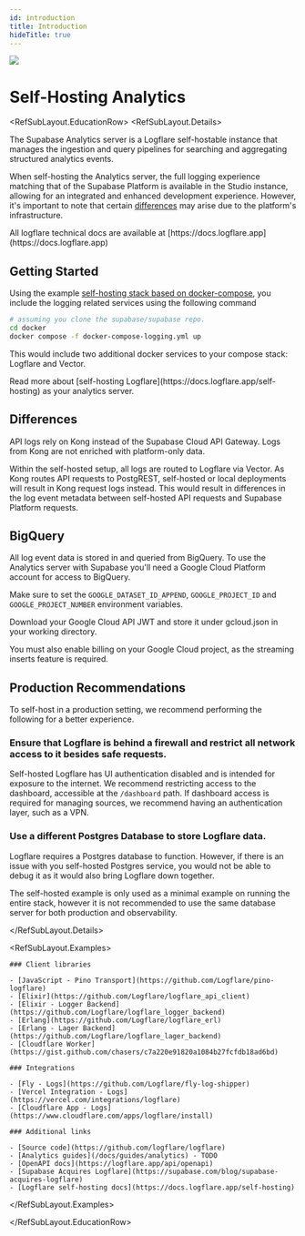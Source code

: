 ```yaml
---
id: introduction
title: Introduction
hideTitle: true
---
```


<div className="flex items-start gap-6 not-prose" id="introduction">
  <img src="/docs/img/icons/menu/reference-analytics.svg" className="w-8 h-8 rounded" />
  <div className="flex flex-col gap-2">
    <h1 className="text-3xl text-scale-1200 m-0">Self-Hosting Analytics</h1>
  </div>
</div>

<RefSubLayout.EducationRow>
  <RefSubLayout.Details>

The Supabase Analytics server is a Logflare self-hostable instance that manages the ingestion and query pipelines for searching and aggregating structured analytics events.

When self-hosting the Analytics server, the full logging experience matching that of the Supabase Platform is available in the Studio instance, allowing for an integrated and enhanced development experience.
However, it's important to note that certain [differences](#differences) may arise due to the platform's infrastructure.

<Admonition type="info" label="Logflare Technical Docs">
  All logflare technical docs are available at
  [https://docs.logflare.app](https://docs.logflare.app)
</Admonition>

## Getting Started

Using the example [self-hosting stack based on docker-compose](https://github.com/supabase/supabase/tree/master/docker), you include the logging related services using the following command

```bash
# assuming you clone the supabase/supabase repo.
cd docker
docker compose -f docker-compose-logging.yml up
```

This would include two additional docker services to your compose stack: Logflare and Vector.

<Admonition type="info" label="Self-hosting">
  Read more about [self-hosting Logflare](https://docs.logflare.app/self-hosting) as your analytics
  server.
</Admonition>

## Differences

API logs rely on Kong instead of the Supabase Cloud API Gateway. Logs from Kong are not enriched with platform-only data.

Within the self-hosted setup, all logs are routed to Logflare via Vector. As Kong routes API requests to PostgREST, self-hosted or local deployments will result in Kong request logs instead.
This would result in differences in the log event metadata between self-hosted API requests and Supabase Platform requests.

## BigQuery

All log event data is stored in and queried from BigQuery. To use the Analytics server with Supabase you'll need a Google Cloud Platform account for access to BigQuery.

Make sure to set the `GOOGLE_DATASET_ID_APPEND`, `GOOGLE_PROJECT_ID` and `GOOGLE_PROJECT_NUMBER` environment variables.

Download your Google Cloud API JWT and store it under gcloud.json in your working directory.

<Admonition>
  You must also enable billing on your Google Cloud project, as the streaming inserts feature is
  required.
</Admonition>

## Production Recommendations

To self-host in a production setting, we recommend performing the following for a better experience.

### Ensure that Logflare is behind a firewall and restrict all network access to it besides safe requests.

Self-hosted Logflare has UI authentication disabled and is intended for exposure to the internet. We recommend restricting access to the dashboard, accessible at the `/dashboard` path.
If dashboard access is required for managing sources, we recommend having an authentication layer, such as a VPN.

### Use a different Postgres Database to store Logflare data.

Logflare requires a Postgres database to function. However, if there is an issue with you self-hosted Postgres service, you would not be able to debug it as it would also bring Logflare down together.

The self-hosted example is only used as a minimal example on running the entire stack, however it is not recommended to use the same database server for both production and observability.

  </RefSubLayout.Details>

  <RefSubLayout.Examples>

    ### Client libraries

    - [JavaScript - Pino Transport](https://github.com/Logflare/pino-logflare)
    - [Elixir](https://github.com/Logflare/logflare_api_client)
    - [Elixir - Logger Backend](https://github.com/Logflare/logflare_logger_backend)
    - [Erlang](https://github.com/Logflare/logflare_erl)
    - [Erlang - Lager Backend](https://github.com/Logflare/logflare_lager_backend)
    - [Cloudflare Worker](https://gist.github.com/chasers/c7a220e91820a1084b27fcfdb18ad6bd)

    ### Integrations

    - [Fly - Logs](https://github.com/Logflare/fly-log-shipper)
    - [Vercel Integration - Logs](https://vercel.com/integrations/logflare)
    - [Cloudflare App - Logs](https://www.cloudflare.com/apps/logflare/install)

    ### Additional links

    - [Source code](https://github.com/logflare/logflare)
    - [Analytics guides](/docs/guides/analytics) - TODO
    - [OpenAPI docs](https://logflare.app/api/openapi)
    - [Supabase Acquires Logflare](https://supabase.com/blog/supabase-acquires-logflare)
    - [Logflare self-hosting docs](https://docs.logflare.app/self-hosting)

  </RefSubLayout.Examples>

</RefSubLayout.EducationRow>

